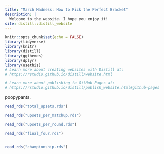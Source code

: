```yaml
---
title: "March Madness: How to Pick the Perfect Bracket"
description: |
  Welcome to the website. I hope you enjoy it!
site: distill::distill_website
---
```


```r
knitr::opts_chunk$set(echo = FALSE)
library(tidyverse)
library(knitr)
library(distill)
library(ggthemes)
library(dplyr)
library(usethis)
# Learn more about creating websites with Distill at:
# https://rstudio.github.io/distill/website.html

# Learn more about publishing to GitHub Pages at:
# https://rstudio.github.io/distill/publish_website.html#github-pages

```
poopypants.
```r
read_rds("total_upsets.rds")

```

```r
read_rds("upsets_per_matchup.rds")

```

```r
read_rds("upsets_per_round.rds")

```

```r
read_rds("final_four.rds")
  
```

```r
read_rds("championship.rds")

```

